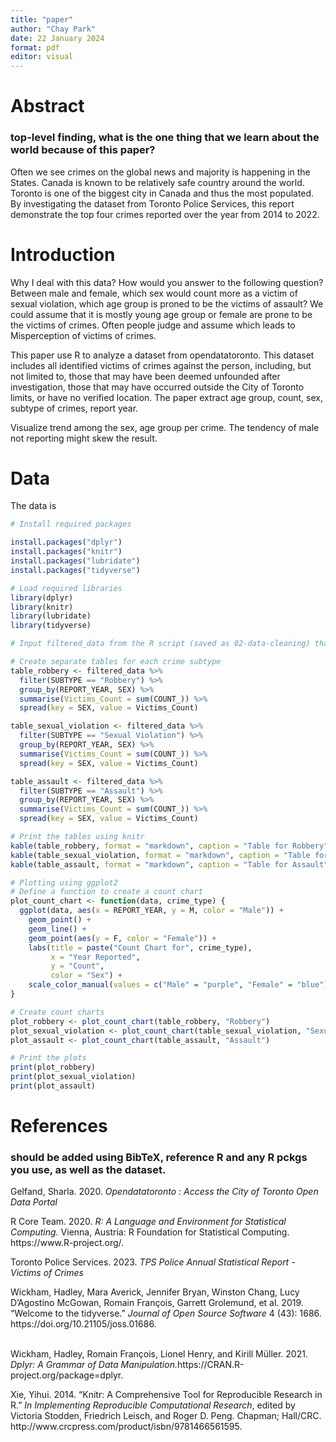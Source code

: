 ```yaml
---
title: "paper"
author: "Chay Park"
date: 22 January 2024
format: pdf
editor: visual
---
```


# Abstract

### top-level finding, what is the one thing that we learn about the world because of this paper?

Often we see crimes on the global news and majority is happening in the States. Canada is known to be relatively safe country around the world. Toronto is one of the biggest city in Canada and thus the most populated. By investigating the dataset from Toronto Police Services, this report demonstrate the top four crimes reported over the year from 2014 to 2022.

# Introduction

Why I deal with this data? How would you answer to the following question? Between male and female, which sex would count more as a victim of sexual violation, which age group is proned to be the victims of assault? We could assume that it is mostly young age group or female are prone to be the victims of crimes. Often people judge and assume which leads to Misperception of victims of crimes.

This paper use R to analyze a dataset from opendatatoronto. This dataset includes all identified victims of crimes against the person, including, but not limited to, those that may have been deemed unfounded after investigation, those that may have occurred outside the City of Toronto limits, or have no verified location. The paper extract age group, count, sex, subtype of crimes, report year.

Visualize trend among the sex, age group per crime. The tendency of male not reporting might skew the result.

# Data

The data is

```r
# Install required packages

install.packages("dplyr")
install.packages("knitr")
install.packages("lubridate")
install.packages("tidyverse")
```

```r
# Load required libraries
library(dplyr)
library(knitr)
library(lubridate)
library(tidyverse)

# Input filtered_data from the R script (saved as 02-data-cleaning) that was separately saved to clean the data set

# Create separate tables for each crime subtype
table_robbery <- filtered_data %>%
  filter(SUBTYPE == "Robbery") %>%
  group_by(REPORT_YEAR, SEX) %>%
  summarise(Victims_Count = sum(COUNT_)) %>%
  spread(key = SEX, value = Victims_Count)

table_sexual_violation <- filtered_data %>%
  filter(SUBTYPE == "Sexual Violation") %>%
  group_by(REPORT_YEAR, SEX) %>%
  summarise(Victims_Count = sum(COUNT_)) %>%
  spread(key = SEX, value = Victims_Count)

table_assault <- filtered_data %>%
  filter(SUBTYPE == "Assault") %>%
  group_by(REPORT_YEAR, SEX) %>%
  summarise(Victims_Count = sum(COUNT_)) %>%
  spread(key = SEX, value = Victims_Count)

# Print the tables using knitr
kable(table_robbery, format = "markdown", caption = "Table for Robbery")
kable(table_sexual_violation, format = "markdown", caption = "Table for Sexual Violation")
kable(table_assault, format = "markdown", caption = "Table for Assault")
```

```r
# Plotting using ggplot2
# Define a function to create a count chart
plot_count_chart <- function(data, crime_type) {
  ggplot(data, aes(x = REPORT_YEAR, y = M, color = "Male")) +
    geom_point() +
    geom_line() +
    geom_point(aes(y = F, color = "Female")) +
    labs(title = paste("Count Chart for", crime_type),
         x = "Year Reported",
         y = "Count",
         color = "Sex") +
    scale_color_manual(values = c("Male" = "purple", "Female" = "blue"))
}

# Create count charts
plot_robbery <- plot_count_chart(table_robbery, "Robbery")
plot_sexual_violation <- plot_count_chart(table_sexual_violation, "Sexual Violation")
plot_assault <- plot_count_chart(table_assault, "Assault")

# Print the plots
print(plot_robbery)
print(plot_sexual_violation)
print(plot_assault)
```

# References

### should be added using BibTeX, reference R and any R pckgs you use, as well as the dataset.

Gelfand, Sharla. 2020. *Opendatatoronto : Access the City of Toronto Open Data Portal*

R Core Team. 2020. *R: A Language and Environment for Statistical Computing.* Vienna, Austria: R Foundation for Statistical Computing. https://www.R-project.org/.

Toronto Police Services. 2023. *TPS Police Annual Statistical Report - Victims of Crimes*

Wickham, Hadley, Mara Averick, Jennifer Bryan, Winston Chang, Lucy D'Agostino McGowan, Romain François, Garrett Grolemund, et al. 2019. "Welcome to the tidyverse." *Journal of Open Source Software* 4 (43): 1686. https://doi.org/10.21105/joss.01686.

\
Wickham, Hadley, Romain François, Lionel Henry, and Kirill Müller. 2021. *Dplyr: A Grammar of Data Manipulation.*https://CRAN.R-project.org/package=dplyr.

Xie, Yihui. 2014. "Knitr: A Comprehensive Tool for Reproducible Research in R." *In Implementing Reproducible Computational Research*, edited by Victoria Stodden, Friedrich Leisch, and Roger D. Peng. Chapman; Hall/CRC. http://www.crcpress.com/product/isbn/9781466561595.
